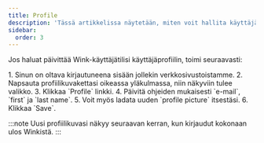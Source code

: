 ```yaml
---
title: Profile
description: 'Tässä artikkelissa näytetään, miten voit hallita käyttäjäprofiiliasi Winkissä.'
sidebar:
  order: 3
---
```


Jos haluat päivittää Wink-käyttäjätilisi käyttäjäprofiilin, toimi seuraavasti:

<Steps>
  1. Sinun on oltava kirjautuneena sisään jollekin verkkosivustoistamme.
  2. Napsauta profiilikuvakettasi oikeassa yläkulmassa, niin näkyviin tulee valikko.
  3. Klikkaa `Profile` linkki.
  4. Päivitä ohjeiden mukaisesti `e-mail`, `first` ja `last name`.
  5. Voit myös ladata uuden `profile picture` itsestäsi.
  6. Klikkaa `Save`.
</Steps>


:::note
Uusi profiilikuvasi näkyy seuraavan kerran, kun kirjaudut kokonaan ulos Winkistä.
:::

